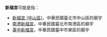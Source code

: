 '''新福宮'''可能是指：

* [[新福宮_(中山區)|新福宮 (中山區)]]，中華民國臺北市中山區的廟宇
* [[南港新福宮|南港新福宮]]，中華民國臺北市南港區的廟宇
* [[臺中新福宮|臺中新福宮]]，中華民國臺中市東區的廟宇

{{disambig|Cat=二字台灣相關消歧義}}